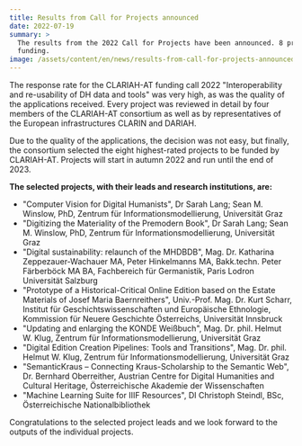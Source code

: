 ```yaml
---
title: Results from Call for Projects announced
date: 2022-07-19
summary: >
  The results from the 2022 Call for Projects have been announced. 8 projects were selected for
  funding.
image: /assets/content/en/news/results-from-call-for-projects-announced/image.png
---
```


The response rate for the CLARIAH-AT funding call 2022 "Interoperability and re-usability of DH data
and tools" was very high, as was the quality of the applications received. Every project was
reviewed in detail by four members of the CLARIAH-AT consortium as well as by representatives of the
European infrastructures CLARIN and DARIAH.

Due to the quality of the applications, the decision was not easy, but finally, the consortium
selected the eight highest-rated projects to be funded by CLARIAH-AT. Projects will start in autumn
2022 and run until the end of 2023.

**The selected projects, with their leads and research institutions, are:**

- "Computer Vision for Digital Humanists", Dr Sarah Lang; Sean M. Winslow, PhD, Zentrum für
  Informationsmodellierung, Universität Graz
- "Digitizing the Materiality of the Premodern Book", Dr Sarah Lang; Sean M. Winslow, PhD, Zentrum
  für Informationsmodellierung, Universität Graz
- "Digital sustainability: relaunch of the MHDBDB", Mag. Dr. Katharina Zeppezauer-Wachauer MA, Peter
  Hinkelmanns MA, Bakk.techn. Peter Färberböck MA BA, Fachbereich für Germanistik, Paris Lodron
  Universität Salzburg
- "Prototype of a Historical-Critical Online Edition based on the Estate Materials of Josef Maria
  Baernreithers", Univ.-Prof. Mag. Dr. Kurt Scharr, Institut für Geschichtswissenschaften und
  Europäische Ethnologie, Kommission für Neuere Geschichte Österreichs, Universität Innsbruck
- "Updating and enlarging the KONDE Weißbuch", Mag. Dr. phil. Helmut W. Klug, Zentrum für
  Informationsmodellierung, Universität Graz
- "Digital Edition Creation Pipelines: Tools and Transitions", Mag. Dr. phil. Helmut W. Klug,
  Zentrum für Informationsmodellierung, Universität Graz
- "SemanticKraus – Connecting Kraus-Scholarship to the Semantic Web", Dr. Bernhard Oberreither,
  Austrian Centre for Digital Humanities and Cultural Heritage, Österreichische Akademie der
  Wissenschaften
- "Machine Learning Suite for IIIF Resources", DI Christoph Steindl, BSc, Österreichische
  Nationalbibliothek

Congratulations to the selected project leads and we look forward to the outputs of the individual
projects.
